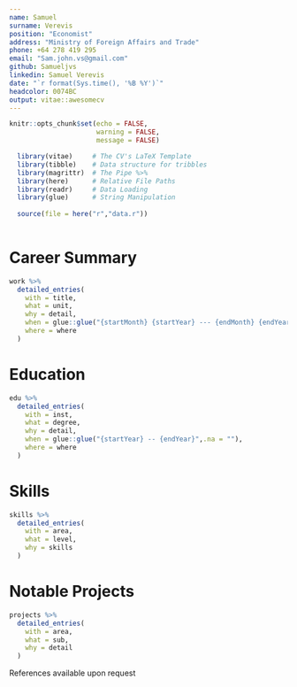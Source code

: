 ```yaml
---
name: Samuel
surname: Verevis
position: "Economist"
address: "Ministry of Foreign Affairs and Trade"
phone: +64 278 419 295
email: "Sam.john.vs@gmail.com"
github: Samueljvs
linkedin: Samuel Verevis
date: "`r format(Sys.time(), '%B %Y')`"
headcolor: 0074BC
output: vitae::awesomecv
---
```


```r
knitr::opts_chunk$set(echo = FALSE,
                      warning = FALSE,
                      message = FALSE)

  library(vitae)     # The CV's LaTeX Template
  library(tibble)    # Data structure for tribbles
  library(magrittr)  # The Pipe %>%
  library(here)      # Relative File Paths
  library(readr)     # Data Loading
  library(glue)      # String Manipulation
  
  source(file = here("r","data.r"))
  
```

# Career Summary

```r
work %>%
  detailed_entries(
    with = title,
    what = unit,
    why = detail,
    when = glue::glue("{startMonth} {startYear} --- {endMonth} {endYear}",.na = ""),
    where = where
  )
```

# Education

```r
edu %>%
  detailed_entries(
    with = inst,
    what = degree,
    why = detail,
    when = glue::glue("{startYear} -- {endYear}",.na = ""),
    where = where
  )
```

# Skills

```r
skills %>%
  detailed_entries(
    with = area,
    what = level,
    why = skills
  )
```

# Notable Projects

```r
projects %>%
  detailed_entries(
    with = area,
    what = sub,
    why = detail
  )
```

\vspace{12pt}

References available upon request






